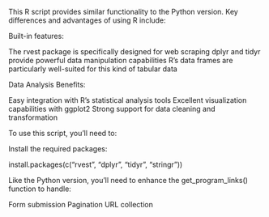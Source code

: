 This R script provides similar functionality to the Python version. Key differences and advantages of using R include:

Built-in features:


The rvest package is specifically designed for web scraping
dplyr and tidyr provide powerful data manipulation capabilities
R's data frames are particularly well-suited for this kind of tabular data


Data Analysis Benefits:


Easy integration with R's statistical analysis tools
Excellent visualization capabilities with ggplot2
Strong support for data cleaning and transformation

To use this script, you'll need to:

Install the required packages:

install.packages(c("rvest", "dplyr", "tidyr", "stringr"))

Like the Python version, you'll need to enhance the get_program_links() function to handle:


Form submission
Pagination
URL collection

